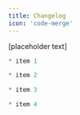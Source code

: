 ```yaml
---
title: Changelog
icon: 'code-merge'
---
```


[placeholder text]

<CodeGroup>

```S Online
* item 1
```

```S API
* item 2
```

```S Enterprise
* item 3
```

```S Bugfixes
* item 4
```

</CodeGroup>